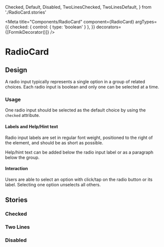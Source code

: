   Checked,
  Default,
  Disabled,
  TwoLinesChecked,
  TwoLinesDefault,
} from './RadioCard.stories'

<Meta
  title="Components/RadioCard"
  component={RadioCard}
  argTypes={{
    checked: { control: { type: 'boolean' } },
  }}
  decorators={[FormikDecorator()]}
/>

# RadioCard

<Canvas>
  <Story story={Default} />
</Canvas>

<ArgsTable of={RadioCard} story="^" />

## Design

A radio input typically represents a single option in a group of related choices. Each radio input is boolean and only one can be selected at a time.

### Usage

One radio input should be selected as the default choice by using the `checked` attribute.

#### Labels and Help/Hint text

Radio input labels are set in regular font weight, positioned to the right of the element, and should be as short as possible.

Help/hint text can be added below the radio input label or as a paragraph below the group.

#### Interaction

Users are able to select an option with click/tap on the radio button or its label.
Selecting one option unselects all others.

## Stories

### Checked

<Canvas>
  <Story story={Checked} />
</Canvas>

### Two Lines

<Canvas>
  <Story story={TwoLinesDefault} />
  <Story story={TwoLinesChecked} />
</Canvas>

### Disabled

<Canvas>
  <Story story={Disabled} />
</Canvas>
